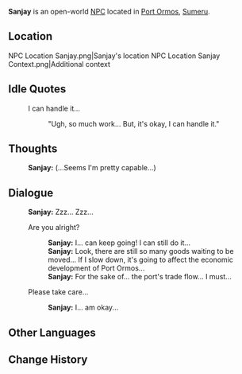 {{Meta
|missing_NPC_profile  = yes
}}
{{Character Infobox
|type             = Open-World NPC
|image            = NPC Sanjay.png
|realname         =
|deceased         =
|region           = Sumeru
|location         = Sumeru
|affiliation      = 
|title            = Porter

|ancestry         =
|father           = 
|mother           = 
|spouse           = 
|sibling          = 
|child            = 
|relative         = 

|voiceEN          = 
|voiceCN          = 
|voiceJP          = 
|dialoguereward   = 
}}
'''Sanjay''' is an open-world [[NPC]] located in [[Port Ormos]], [[Sumeru]].

==Location==
<gallery>
NPC Location Sanjay.png|Sanjay's location
NPC Location Sanjay Context.png|Additional context
</gallery>
<!--
==Profile==
Detailed story/lore information goes here.
''(To be added.)''

===Appearance===
Keep appearance section short and concise. Limit to 2 paragraphs with 3-4 sentences each.
''(To be added.)''
-->
<!--
==Quests and Events==
{{Quests and Events}}
-->
==Idle Quotes==
{{Dialogue Start}}
:{{DIcon|Idle}} I can handle it...
::{{A|VO Sanjay 01.ogg}} "Ugh, so much work... But, it's okay, I can handle it."
{{Dialogue End}}

==Thoughts==
{{All Schemes to Know Explanation|name=Sanjay}}
{{Dialogue Start}}
:{{A|VO Sanjay All Schemes to Know 01.ogg}} '''Sanjay:''' (...Seems I'm pretty capable...)
{{Dialogue End}}

==Dialogue==
{{Dialogue Start}}
:'''Sanjay:''' Zzz... Zzz...
:{{DIcon}} Are you alright?
::'''Sanjay:''' I... can keep going! I can still do it...
::'''Sanjay:''' Look, there are still so many goods waiting to be moved... If I slow down, it's going to affect the economic development of Port Ormos...
::'''Sanjay:''' For the sake of... the port's trade flow... I must...
:{{DIcon}} Please take care...
::'''Sanjay:''' I... am okay...
{{Dialogue End}}
<!--
==Event Dialogue==
===Event Name===
{{Dialogue Start}}
:'''{{subst:PAGENAME}}:'''
{{Dialogue End}}

==Trivia==
*
-->
==Other Languages==
{{Other Languages
|default_hidden = 1
|en      = Sanjay
|zhs     = 桑杰
|zhs_rm  = Sāngjié
|zht     = 桑杰
|zht_rm  = Sāngjié
|ja      = サンジャイ
|ja_rm   = Sanjai
|ko      = 산제이
|es      = Sanjay
|fr      = Sanjay
|ru      = Санджай
|th      = Sanjay
|vi      = Sanjay
|de      = Sanjay
|id      = Sanjay
|pt      = Sanjay
|tr      = Sanjay
|it      = Sanjay
}}

==Change History==
{{Change History|3.0}}
<!--
==References==
{{Reflist}}
-->